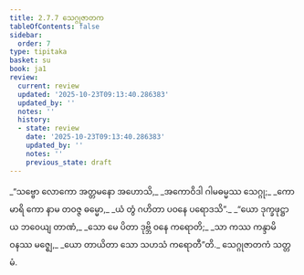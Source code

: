```yaml
---
title: 2.7.7 သေဂ္ဂုဇာတက
tableOfContents: false
sidebar:
  order: 7
type: tipitaka
basket: su
book: ja1
review:
  current: review
  updated: '2025-10-23T09:13:40.286383'
  updated_by: ''
  notes: ''
  history:
  - state: review
    date: '2025-10-23T09:13:40.286383'
    updated_by: ''
    notes: ''
    previous_state: draft
---
```



<ReviewStatus review={frontmatter.review} showDetails={true} />

<HypothesisAnnotation frontmatter={frontmatter} />

<DynamicBreadcrumb />

<Division number="133" book="ja1" e="ch" v="22" p="58">

<Paragraph number="556" type="verses" book="ja1">
_“သဗ္ဗော လောကော အတ္တမနော အဟောသိ,_  
_အကောဝိဒါ ဂါမဓမ္မဿ သေဂ္ဂု;_  
_ကောမာရိ ကော နာမ တဝဇ္ဇ ဓမ္မော,_  
_ယံ တွံ ဂဟိတာ ပဝနေ ပရောဒသိ”._  

</Paragraph>

</Division>
<Division number="134" book="ja1" e="ch" v="22" p="58">

<Paragraph number="557" type="verses" book="ja1">
_“ယော ဒုက္ခဖုဋ္ဌာယ ဘဝေယျ တာဏံ,_  
_သော မေ ပိတာ ဒုဗ္ဘိ ဝနေ ကရောတိ;_  
_သာ ကဿ ကန္ဒာမိ ဝနဿ မဇ္ဈေ,_  
_ယော တာယိတာ သော သဟသံ ကရောတီ”တိ._  


</Paragraph>
</Division>

<Paragraph number="558" type="center" book="ja1">
သေဂ္ဂုဇာတကံ သတ္တမံ.
</Paragraph>